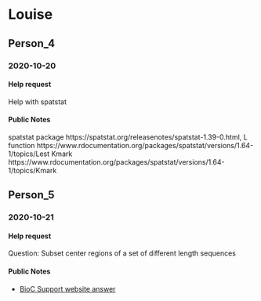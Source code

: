 # Louise

## Person_4

### 2020-10-20

#### Help request

Help with spatstat

#### Public Notes

spatstat package https://spatstat.org/releasenotes/spatstat-1.39-0.html,
L function https://www.rdocumentation.org/packages/spatstat/versions/1.64-1/topics/Lest
Kmark https://www.rdocumentation.org/packages/spatstat/versions/1.64-1/topics/Kmark

## Person_5

### 2020-10-21

#### Help request

Question: Subset center regions of a set of different length sequences

#### Public Notes

* [BioC Support website answer](https://support.bioconductor.org/p/134532/#134925)



